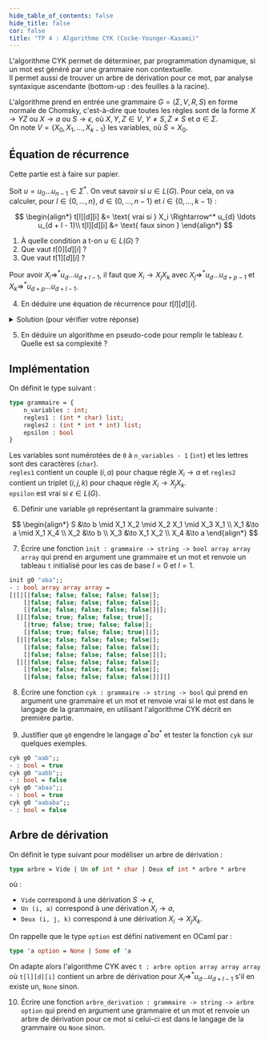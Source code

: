 ```yaml
---
hide_table_of_contents: false
hide_title: false
cor: false
title: "TP 4 : Algorithme CYK (Cocke-Younger-Kasami)"
---
```



<Solution file={TP} lang='ocaml' show={frontMatter.cor}>
<ThemedImage
  alt="CYK"
  sources={{
    light: useBaseUrl('/img/tp4.png'),
    dark: useBaseUrl('/img/tp4_inv.png'),
  }}
/>
</Solution>

L'algorithme CYK permet de déterminer, par programmation dynamique, si un mot est généré par une grammaire non contextuelle.  
Il permet aussi de trouver un arbre de dérivation pour ce mot, par analyse syntaxique ascendante (bottom-up : des feuilles à la racine).

L'algorithme prend en entrée une grammaire $G = (\Sigma, V, R, S)$ en forme normale de Chomsky, c'est-à-dire que toutes les règles sont de la forme $X \to YZ$ ou $X \to a$ ou $S \to \epsilon$, où $X, Y, Z \in V$, $Y \neq S, Z\neq S$ et $a \in \Sigma$.  
On note $V =\{X_0, X_1, \ldots, X_{k-1}\}$ les variables, où $S = X_0$.

## Équation de récurrence

Cette partie est à faire sur papier.

Soit $u = u_0 \ldots u_{n-1} \in \Sigma^*$. On veut savoir si $u \in L(G)$. Pour cela, on va calculer, pour $l \in \{0, \ldots, n\}$, $d \in \{0, \ldots, n - 1\}$ et $i \in \{0, \ldots, k-1\}$ :

$$
\begin{align*}
t[l][d][i] &= \text{ vrai si } X_i \Rightarrow^* u_{d} \ldots u_{d + l - 1}\\
t[l][d][i] &= \text{ faux sinon }
\end{align*}
$$

1. À quelle condition a t-on $u \in L(G)$ ?  
2. Que vaut $t[0][d][i]$ ?  
3. Que vaut $t[1][d][i]$ ?

Pour avoir $X_i \Rightarrow^* u_{d} \ldots u_{d + l - 1}$, il faut que $X_i \to X_j X_k$ avec $X_j \Rightarrow^* u_{d} \ldots u_{d + p - 1}$ et $X_k \Rightarrow^* u_{d + p} \ldots u_{d + l - 1}$.  

4. En déduire une équation de récurrence pour $t[l][d][i]$. 
<details>
<summary>Solution (pour vérifier votre réponse)</summary>

$$
t[l][d][i] = {\bigvee_{\substack{X_i \rightarrow X_j X_k}} \bigvee_{p = 1}^{l-1} t[p][d][j] \land t[l-p]\underbrace{[d+m]}_{\text{si }d + p < n}[k]}
$$

</details>

5. En déduire un algorithme en pseudo-code pour remplir le tableau $t$. Quelle est sa complexité ?

## Implémentation

On définit le type suivant :
```ocaml
type grammaire = {
    n_variables : int;
    regles1 : (int * char) list;
    regles2 : (int * int * int) list;
    epsilon : bool
}
```

Les variables sont numérotées de `0` à `n_variables - 1` (`int`) et les lettres sont des caractères (`char`).  
`regles1` contient un couple $(i, a)$ pour chaque règle $X_i \to a$ et `regles2` contient un triplet $(i, j, k)$ pour chaque règle $X_i \to X_j X_k$.  
`epsilon` est vrai si $\epsilon \in L(G)$.

6. Définir une variable `g0` représentant la grammaire suivante :

$$
\begin{align*}
S &\to b \mid X_1 X_2 \mid X_2 X_1 \mid X_3 X_1 \\
X_1 &\to a \mid X_1 X_4 \\
X_2 &\to b \\
X_3 &\to X_1 X_2 \\
X_4 &\to a
\end{align*}
$$

7. Écrire une fonction `init : grammaire -> string -> bool array array array` qui prend en argument une grammaire et un mot et renvoie un tableau `t` initialisé pour les cas de base $l = 0$ et $l = 1$.

```ocaml
init g0 "aba";;
- : bool array array array =
[|[|[|false; false; false; false; false|];
    [|false; false; false; false; false|];
    [|false; false; false; false; false|]|];
  [|[|false; true; false; false; true|]; 
    [|true; false; true; false; false|];
    [|false; true; false; false; true|]|];
  [|[|false; false; false; false; false|];
    [|false; false; false; false; false|];
    [|false; false; false; false; false|]|];
  [|[|false; false; false; false; false|];
    [|false; false; false; false; false|];
    [|false; false; false; false; false|]|]|]
```

8. Écrire une fonction `cyk : grammaire -> string -> bool` qui prend en argument une grammaire et un mot et renvoie vrai si le mot est dans le langage de la grammaire, en utilisant l'algorithme CYK décrit en première partie.

9. Justifier que `g0` engendre le langage $a^* b a^*$ et tester la fonction `cyk` sur quelques exemples.

```ocaml
cyk g0 "aab";;
- : bool = true
cyk g0 "aabb";;
- : bool = false
cyk g0 "abaa";;
- : bool = true
cyk g0 "aababa";;
- : bool = false
```

## Arbre de dérivation

On définit le type suivant pour modéliser un arbre de dérivation :
```ocaml
type arbre = Vide | Un of int * char | Deux of int * arbre * arbre
```

où :
- `Vide` correspond à une dérivation $S \to \epsilon$,
- `Un (i, a)` correspond à une dérivation $X_i \to a$,
- `Deux (i, j, k)` correspond à une dérivation $X_i \to X_j X_k$.

On rappelle que le type `option` est défini nativement en OCaml par :
```ocaml
type 'a option = None | Some of 'a
```

On adapte alors l'algorithme CYK avec `t : arbre option array array array` où `t[l][d][i]` contient un arbre de dérivation pour $X_i \Rightarrow^* u_{d} \ldots u_{d + l - 1}$ s'il en existe un, `None` sinon.

10. Écrire une fonction `arbre_derivation : grammaire -> string -> arbre option` qui prend en argument une grammaire et un mot et renvoie un arbre de dérivation pour ce mot si celui-ci est dans le langage de la grammaire ou `None` sinon.
